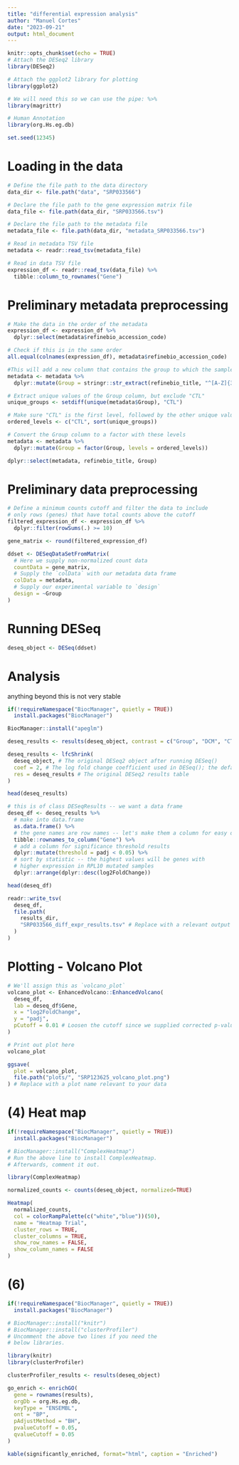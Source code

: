 ```yaml
---
title: "differential expression analysis"
author: "Manuel Cortes"
date: "2023-09-21"
output: html_document
---
```


```r
knitr::opts_chunk$set(echo = TRUE)
# Attach the DESeq2 library
library(DESeq2)

# Attach the ggplot2 library for plotting
library(ggplot2)

# We will need this so we can use the pipe: %>%
library(magrittr)

# Human Annotation
library(org.Hs.eg.db)

set.seed(12345)
```

# Loading in the data

```r
# Define the file path to the data directory
data_dir <- file.path("data", "SRP033566")

# Declare the file path to the gene expression matrix file
data_file <- file.path(data_dir, "SRP033566.tsv")

# Declare the file path to the metadata file
metadata_file <- file.path(data_dir, "metadata_SRP033566.tsv")

# Read in metadata TSV file
metadata <- readr::read_tsv(metadata_file)

# Read in data TSV file
expression_df <- readr::read_tsv(data_file) %>%
  tibble::column_to_rownames("Gene")
```

# Preliminary metadata preprocessing

```r
# Make the data in the order of the metadata
expression_df <- expression_df %>%
  dplyr::select(metadata$refinebio_accession_code)

# Check if this is in the same order
all.equal(colnames(expression_df), metadata$refinebio_accession_code)

#This will add a new column that contains the group to which the samples belong to
metadata <- metadata %>%
  dplyr::mutate(Group = stringr::str_extract(refinebio_title, "^[A-Z]{3}"))

# Extract unique values of the Group column, but exclude "CTL"
unique_groups <- setdiff(unique(metadata$Group), "CTL")

# Make sure "CTL" is the first level, followed by the other unique values
ordered_levels <- c("CTL", sort(unique_groups))

# Convert the Group column to a factor with these levels
metadata <- metadata %>%
  dplyr::mutate(Group = factor(Group, levels = ordered_levels))

dplyr::select(metadata, refinebio_title, Group)


```

# Preliminary data preprocessing

```r
# Define a minimum counts cutoff and filter the data to include
# only rows (genes) that have total counts above the cutoff
filtered_expression_df <- expression_df %>%
  dplyr::filter(rowSums(.) >= 10)

gene_matrix <- round(filtered_expression_df)

ddset <- DESeqDataSetFromMatrix(
  # Here we supply non-normalized count data
  countData = gene_matrix,
  # Supply the `colData` with our metadata data frame
  colData = metadata,
  # Supply our experimental variable to `design`
  design = ~Group
)
```

# Running DESeq

```r
deseq_object <- DESeq(ddset)
```

# Analysis

anything beyond this is not very stable

```r

if(!requireNamespace("BiocManager", quietly = TRUE))
  install.packages("BiocManager")

BiocManager::install("apeglm")

deseq_results <- results(deseq_object, contrast = c("Group", "DCM", "CTL"))

deseq_results <- lfcShrink(
  deseq_object, # The original DESeq2 object after running DESeq()
  coef = 2, # The log fold change coefficient used in DESeq(); the default is 2.
  res = deseq_results # The original DESeq2 results table
)

head(deseq_results)

# this is of class DESeqResults -- we want a data frame
deseq_df <- deseq_results %>%
  # make into data.frame
  as.data.frame() %>%
  # the gene names are row names -- let's make them a column for easy display
  tibble::rownames_to_column("Gene") %>%
  # add a column for significance threshold results
  dplyr::mutate(threshold = padj < 0.05) %>%
  # sort by statistic -- the highest values will be genes with
  # higher expression in RPL10 mutated samples
  dplyr::arrange(dplyr::desc(log2FoldChange))

head(deseq_df)

readr::write_tsv(
  deseq_df,
  file.path(
    results_dir,
    "SRP033566_diff_expr_results.tsv" # Replace with a relevant output file name
  )
)

```

# Plotting - Volcano Plot

```r
# We'll assign this as `volcano_plot`
volcano_plot <- EnhancedVolcano::EnhancedVolcano(
  deseq_df,
  lab = deseq_df$Gene,
  x = "log2FoldChange",
  y = "padj",
  pCutoff = 0.01 # Loosen the cutoff since we supplied corrected p-values
)

# Print out plot here
volcano_plot

ggsave(
  plot = volcano_plot,
  file.path("plots/", "SRP123625_volcano_plot.png")
) # Replace with a plot name relevant to your data
```

# (4) Heat map

```r
if(!requireNamespace("BiocManager", quietly = TRUE))
  install.packages("BiocManager")

# BiocManager::install("ComplexHeatmap")
# Run the above line to install ComplexHeatmap.
# Afterwards, comment it out.

library(ComplexHeatmap)

normalized_counts <- counts(deseq_object, normalized=TRUE)

Heatmap(
  normalized_counts,
  col = colorRampPalette(c("white","blue"))(50),
  name = "Heatmap Trial",
  cluster_rows = TRUE,
  cluster_columns = TRUE,
  show_row_names = FALSE,
  show_column_names = FALSE
)
```

# (6) 

```r

if(!requireNamespace("BiocManager", quietly = TRUE))
  install.packages("BiocManager")

# BiocManager::install("knitr")
# BiocManager::install("clusterProfiler")
# Uncomment the above two lines if you need the 
# below libraries.

library(knitr)
library(clusterProfiler)

clusterProfiler_results <- results(deseq_object)

go_enrich <- enrichGO(
  gene = rownames(results),
  orgDb = org.Hs.eg.db,
  keyType = "ENSEMBL",
  ont = "BP",
  pAdjustMethod = "BH",
  pvalueCutoff = 0.05,
  qvalueCutoff = 0.05
)

kable(significantly_enriched, format="html", caption = "Enriched")
```